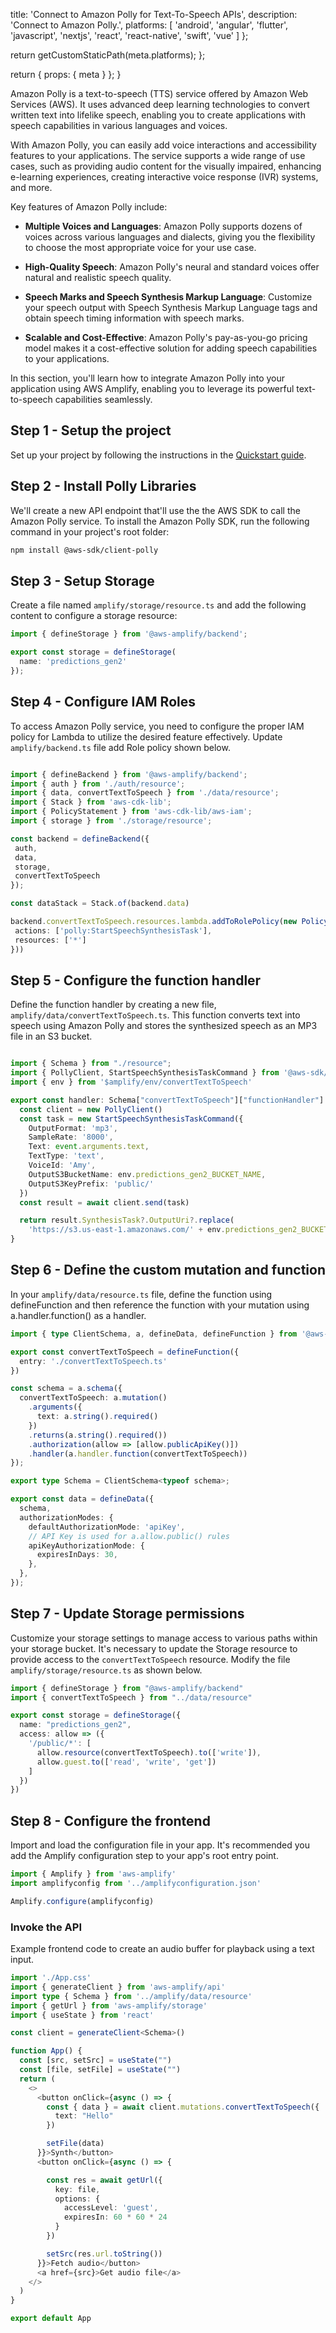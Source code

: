 
  title: 'Connect to Amazon Polly for Text-To-Speech APIs',
  description:
    'Connect to Amazon Polly.',
  platforms: [
    'android',
    'angular',
    'flutter',
    'javascript',
    'nextjs',
    'react',
    'react-native',
    'swift',
    'vue'
  ]
};

  return getCustomStaticPath(meta.platforms);
};

  return {
    props: {
      meta
    }
  };
}


Amazon Polly is a text-to-speech (TTS) service offered by Amazon Web Services (AWS). It uses advanced deep learning technologies to convert written text into lifelike speech, enabling you to create applications with speech capabilities in various languages and voices.

With Amazon Polly, you can easily add voice interactions and accessibility features to your applications. The service supports a wide range of use cases, such as providing audio content for the visually impaired, enhancing e-learning experiences, creating interactive voice response (IVR) systems, and more.

Key features of Amazon Polly include:

- **Multiple Voices and Languages**: Amazon Polly supports dozens of voices across various languages and dialects, giving you the flexibility to choose the most appropriate voice for your use case.

- **High-Quality Speech**: Amazon Polly's neural and standard voices offer natural and realistic speech quality.

- **Speech Marks and Speech Synthesis Markup Language**: Customize your speech output with Speech Synthesis Markup Language tags and obtain speech timing information with speech marks.

- **Scalable and Cost-Effective**: Amazon Polly's pay-as-you-go pricing model makes it a cost-effective solution for adding speech capabilities to your applications.

In this section, you'll learn how to integrate Amazon Polly into your application using AWS Amplify, enabling you to leverage its powerful text-to-speech capabilities seamlessly.

## Step 1 - Setup the project

Set up your project by following the instructions in the [Quickstart guide](/[platform]/start/quickstart/). 

## Step 2 - Install Polly Libraries
We'll create a new API endpoint that'll use the the AWS SDK to call the Amazon Polly service. To install the Amazon Polly SDK, run the following command in your project's root folder:

```bash
npm install @aws-sdk/client-polly
```

## Step 3 - Setup Storage

Create a file named `amplify/storage/resource.ts` and add the following content to configure a storage resource:


```ts title="amplify/storage/resource.ts"
import { defineStorage } from '@aws-amplify/backend';

export const storage = defineStorage(
  name: 'predictions_gen2'
});

```

## Step 4 - Configure IAM Roles

 To access Amazon Polly service, you need to configure the proper IAM policy for Lambda to utilize the desired feature effectively. Update `amplify/backend.ts` file add Role policy shown below.

 ```ts title= "amplify/backend.ts"

import { defineBackend } from '@aws-amplify/backend';
import { auth } from './auth/resource';
import { data, convertTextToSpeech } from './data/resource';
import { Stack } from 'aws-cdk-lib';
import { PolicyStatement } from 'aws-cdk-lib/aws-iam';
import { storage } from './storage/resource';

const backend = defineBackend({
  auth,
  data,
  storage,
  convertTextToSpeech
});

const dataStack = Stack.of(backend.data)

backend.convertTextToSpeech.resources.lambda.addToRolePolicy(new PolicyStatement({
  actions: ['polly:StartSpeechSynthesisTask'],
  resources: ['*']
}))

```
## Step 5 - Configure the function handler 

Define the function handler by creating a new file, `amplify/data/convertTextToSpeech.ts`. This function converts text into speech using Amazon Polly and stores the synthesized speech as an MP3 file in an S3 bucket.

```ts title="amplify/data/convertTextToSpeech.ts"

import { Schema } from "./resource";
import { PollyClient, StartSpeechSynthesisTaskCommand } from '@aws-sdk/client-polly'
import { env } from '$amplify/env/convertTextToSpeech'

export const handler: Schema["convertTextToSpeech"]["functionHandler"] = async (event) => {
  const client = new PollyClient()
  const task = new StartSpeechSynthesisTaskCommand({
    OutputFormat: 'mp3',
    SampleRate: '8000',
    Text: event.arguments.text,
    TextType: 'text',
    VoiceId: 'Amy',
    OutputS3BucketName: env.predictions_gen2_BUCKET_NAME,
    OutputS3KeyPrefix: 'public/'
  })
  const result = await client.send(task)

  return result.SynthesisTask?.OutputUri?.replace(
    'https://s3.us-east-1.amazonaws.com/' + env.predictions_gen2_BUCKET_NAME + '/public/', "") ?? ""
}

```

## Step 6 - Define the custom mutation and function

In your `amplify/data/resource.ts` file, define the function using defineFunction and then reference the function with your mutation using a.handler.function() as a handler.

```ts title="amplify/data/resource.ts"
import { type ClientSchema, a, defineData, defineFunction } from '@aws-amplify/backend';

export const convertTextToSpeech = defineFunction({
  entry: './convertTextToSpeech.ts'
})

const schema = a.schema({
  convertTextToSpeech: a.mutation()
    .arguments({
      text: a.string().required()
    })
    .returns(a.string().required())
    .authorization(allow => [allow.publicApiKey()])
    .handler(a.handler.function(convertTextToSpeech))
});

export type Schema = ClientSchema<typeof schema>;

export const data = defineData({
  schema,
  authorizationModes: {
    defaultAuthorizationMode: 'apiKey',
    // API Key is used for a.allow.public() rules
    apiKeyAuthorizationMode: {
      expiresInDays: 30,
    },
  },
});


```
## Step 7 - Update Storage permissions

Customize your storage settings to manage access to various paths within your storage bucket. It's necessary to update the Storage resource to provide access to the `convertTextToSpeech` resource. Modify the file `amplify/storage/resource.ts` as shown below.

```ts title="amplify/storage/resource.ts"
import { defineStorage } from "@aws-amplify/backend"
import { convertTextToSpeech } from "../data/resource"

export const storage = defineStorage({
  name: "predictions_gen2",
  access: allow => ({
    '/public/*': [
      allow.resource(convertTextToSpeech).to(['write']),
      allow.guest.to(['read', 'write', 'get'])
    ]
  })
})
```

## Step 8 - Configure the frontend

Import and load the configuration file in your app. It's recommended you add the Amplify configuration step to your app's root entry point. 
``` ts title="main.tsx"
import { Amplify } from 'aws-amplify'
import amplifyconfig from '../amplifyconfiguration.json'

Amplify.configure(amplifyconfig)

```
### Invoke the API

Example frontend code to create an audio buffer for playback using a text input.

```ts title="App.tsx"
import './App.css'
import { generateClient } from 'aws-amplify/api'
import type { Schema } from '../amplify/data/resource'
import { getUrl } from 'aws-amplify/storage'
import { useState } from 'react'

const client = generateClient<Schema>()

function App() {
  const [src, setSrc] = useState("")
  const [file, setFile] = useState("")
  return (
    <>
      <button onClick={async () => {
        const { data } = await client.mutations.convertTextToSpeech({
          text: "Hello"
        })

        setFile(data)
      }}>Synth</button>
      <button onClick={async () => {

        const res = await getUrl({
          key: file,
          options: {
            accessLevel: 'guest',
            expiresIn: 60 * 60 * 24
          }
        })

        setSrc(res.url.toString())
      }}>Fetch audio</button>
      <a href={src}>Get audio file</a>
    </>
  )
}

export default App

```

